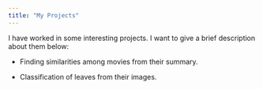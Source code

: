```yaml
---
title: "My Projects"
---
```


I have worked in some interesting projects. I want to give a brief description about them below:

+ Finding similarities among movies from their summary.

+ Classification of leaves from their images.


